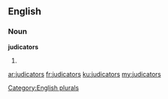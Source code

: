 ==English==

===Noun===
'''judicators'''

# {{plural of|judicator}}

[[Category:English plurals]]

[[ar:judicators]]
[[fr:judicators]]
[[ku:judicators]]
[[my:judicators]]